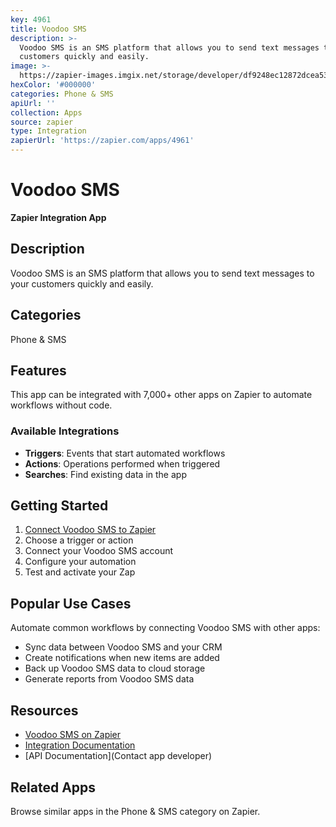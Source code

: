 ```yaml
---
key: 4961
title: Voodoo SMS
description: >-
  Voodoo SMS is an SMS platform that allows you to send text messages to your
  customers quickly and easily.
image: >-
  https://zapier-images.imgix.net/storage/developer/df9248ec12872dcea53a4d4a26c96ae4.png?auto=format%2Ccompress&ixlib=python-3.0.0&q=50
hexColor: '#000000'
categories: Phone & SMS
apiUrl: ''
collection: Apps
source: zapier
type: Integration
zapierUrl: 'https://zapier.com/apps/4961'
---
```

# Voodoo SMS

**Zapier Integration App**

## Description

Voodoo SMS is an SMS platform that allows you to send text messages to your customers quickly and easily.

## Categories

Phone & SMS

## Features

This app can be integrated with 7,000+ other apps on Zapier to automate workflows without code.

### Available Integrations

- **Triggers**: Events that start automated workflows
- **Actions**: Operations performed when triggered
- **Searches**: Find existing data in the app

## Getting Started

1. [Connect Voodoo SMS to Zapier](https://zapier.com/apps/4961)
2. Choose a trigger or action
3. Connect your Voodoo SMS account
4. Configure your automation
5. Test and activate your Zap

## Popular Use Cases

Automate common workflows by connecting Voodoo SMS with other apps:

- Sync data between Voodoo SMS and your CRM
- Create notifications when new items are added
- Back up Voodoo SMS data to cloud storage
- Generate reports from Voodoo SMS data

## Resources

- [Voodoo SMS on Zapier](https://zapier.com/apps/4961)
- [Integration Documentation](https://zapier.com/apps/4961/integrations)
- [API Documentation](Contact app developer)

## Related Apps

Browse similar apps in the Phone & SMS category on Zapier.
